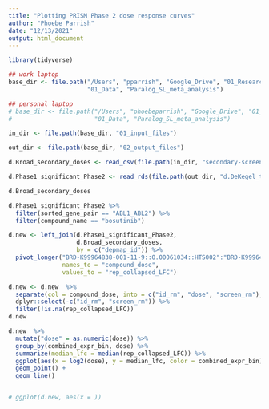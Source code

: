 ```yaml
---
title: "Plotting PRISM Phase 2 dose response curves"
author: "Phoebe Parrish"
date: "12/13/2021"
output: html_document
---
```


```r

library(tidyverse)

## work laptop
base_dir <- file.path("/Users", "pparrish", "Google_Drive", "01_Research", "01_Projects", "01_Paralog_pgRNA",
                      "01_Data", "Paralog_SL_meta_analysis")

## personal laptop
# base_dir <- file.path("/Users", "phoebeparrish", "Google_Drive", "01_Research", "01_Projects", "01_Paralog_pgRNA",
#                       "01_Data", "Paralog_SL_meta_analysis")

in_dir <- file.path(base_dir, "01_input_files")

out_dir <- file.path(base_dir, "02_output_files")

d.Broad_secondary_doses <- read_csv(file.path(in_dir, "secondary-screen-replicate-collapsed-logfold-change_bosutinib.csv"))

d.Phase1_significant_Phase2 <- read_rds(file.path(out_dir, "d.DeKegel_top5_depmap_combined_expr_phase2_drug_pval_fdr_signif_phase1"))

```


```r

d.Broad_secondary_doses

d.Phase1_significant_Phase2 %>%
  filter(sorted_gene_pair == "ABL1_ABL2") %>%
  filter(compound_name == "bosutinib")

d.new <- left_join(d.Phase1_significant_Phase2, 
                   d.Broad_secondary_doses, 
                   by = c("depmap_id")) %>%
  pivot_longer("BRD-K99964838-001-11-9::0.00061034::HTS002":"BRD-K99964838-001-11-9::2.5::HTS002",
               names_to = "compound_dose", 
               values_to = "rep_collapsed_LFC")

```

```r

d.new <- d.new  %>%
  separate(col = compound_dose, into = c("id_rm", "dose", "screen_rm"), sep = "::", remove = FALSE) %>%
  dplyr::select(-c("id_rm", "screen_rm")) %>%
  filter(!is.na(rep_collapsed_LFC)) 
d.new

```

```r

d.new  %>%
  mutate("dose" = as.numeric(dose)) %>%
  group_by(combined_expr_bin, dose) %>%
  summarize(median_lfc = median(rep_collapsed_LFC)) %>%
  ggplot(aes(x = log2(dose), y = median_lfc, color = combined_expr_bin)) +
  geom_point() +
  geom_line()


# ggplot(d.new, aes(x = ))


```





